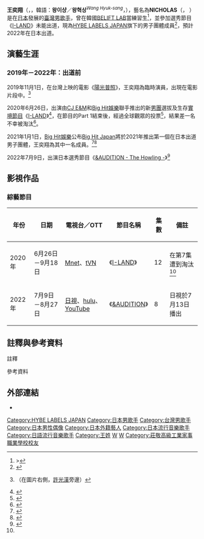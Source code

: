 {{藝人
|姓名 = 王奕翔
|類型 = 男歌手
|圖片 =
|圖片尺寸 = 268px
|圖片簡介 = 
|本名 = 王奕翔
|外文名 = 
|外文 = 
|羅馬拼音 =Wang Yi Xiang
|英文名 = 
|暱稱 = 
|其他藝名 = 
|國籍 = {{ROC-TW}}
|民族 = 
|籍貫 = 
|出生日期 = {{birth date and age|2002|07|09}}
|出生地點 = {{TWN}}[[新北市|新北市]][[林口區|林口區]]
|逝世日期 = 
|逝世地點 = 
|職業 = [[歌手|歌手]]、[[舞者|舞者]]、[[偶像|偶像]]
|語言 = [[國語|國語]]、[[韓語|韓語]]、[[英語|英語]]、[[日語|日語]]
|教育程度 = 麗林國小<br>林口國中<br>
[[莊敬高職|莊敬高職]]表演藝術科（休學）
|母校 = 
|宗教信仰 = 
|配偶 = 
|兒女 = 
|父母 = 
|親屬 = 
|音樂類型 = [[K-pop|K-pop]]、[[J-pop|J-pop]]
|演奏樂器 = 
|出道地點 = 
|出道日期 = 
|出道作 = 
|代表作 = 
|著名角色 = 
|活躍年代 = 2020年至今
|唱片公司 = 
|經紀公司 = [[HYBE_LABELS_JAPAN|HYBE LABELS JAPAN]]
|網站 = 
|相關團體 = 
|IMDb = 
|現任成員 = 
|過往成員 = 
|獎項 = 
}}

'''王奕翔'''（{{lang|en|'''Wang Yi-xiang'''}}，{{lang-ja|'''ワン・イシャン'''}}，韓語：'''왕이샹'''／'''왕혁상'''<sup>''Wang Hyuk-sang''</sup>，{{bd|2002年|7月9日|}}），藝名為'''NICHOLAS'''（{{lang-ja|'''ニコラス'''}}，{{lang-ko|'''니콜라스'''}} ）是在[[日本|日本]]發展的[[臺灣|臺灣]][[男歌手|男歌手]]，曾在韓國[[BELIFT_LAB|BELIFT LAB]]當練習生<ref name="選秀">>{{cite web |title=【最新消息】演藝科同學＂王奕翔＂在BELIFT選秀節目中，成為台灣唯一入選新人。 - 表演藝術科 - 教學單位 - 莊敬高職 |url=https://www.jjvs.ntpc.edu.tw/data.php?id=8424&tpl=16 |website=臺北市私立莊敬高級工業家事職業學校-表演藝術科官方網站 |accessdate=4 July 2020 |language=zh-Hant |archive-date=2020-07-04 |archive-url=https://web.archive.org/web/20200704190526/https://www.jjvs.ntpc.edu.tw/data.php?id=8424&tpl=16 |dead-url=no }}</ref>，並參加選秀節目《[[I-land|I-LAND]]》未能出道，現為[[HYBE_LABELS_JAPAN|HYBE LABELS JAPAN]]旗下的男子團體成員<ref>{{Cite web|title=日本発のBTS弟分グループ結成へ 『I-LAND』出身のK、TAKIがメンバーに|url=https://www.oricon.co.jp/news/2180793/full/|accessdate=2021-01-02|work=ORICON NEWS|archive-date=2021-01-09|archive-url=https://web.archive.org/web/20210109025248/https://www.oricon.co.jp/news/2180793/full/|dead-url=no}}</ref>，預計2022年在日本出道。

== 演藝生涯 ==
=== 2019年－2022年：出道前 ===
2019年11月1日，在台灣上映的電影《[[陽光普照|陽光普照]]》，王奕翔為臨時演員，出現在電影片段中。<ref>{{Cite web|title=Nicholas made a cameo in Taiwanese movie "A Sun" 畫面截圖|url=https://twitter.com/ENHYPENGLOBAL/status/1282404449227550721?s=19|accessdate=|author=Twitter|date=|format=|publisher=|language=}} 
（在圖片右側，[[許光漢|許光漢]]旁邊） </ref>

2020年6月26日，出演由[[CJ_E&M|CJ E&M]]和[[Big_Hit娛樂|Big Hit娛樂]]聯手推出的新[[男子音樂組合|男團]]選拔及生存[[真人實境秀|實境節目]]《[[I-land|I-LAND]]》<ref>{{Cite web|title=APPLICANT PROFILE ，NICHOLAS|url=https://www.instagram.com/p/CBx74oEnlak/|accessdate=2021-01-02|author=|date=|format=|work=Instagram|publisher=|language=Ko}}</ref>，在節目的Part 1結束後，經過全球觀眾的投票<ref>{{Cite web|title=《I-LAND》砸20億GG！請出BTS拯救0收視 18歲練習生來自台灣⋯台網友求：幫投票  ETtoday星光雲|url=https://star.ettoday.net/news/1774913|accessdate=2021-01-03|author=|date=|last=ETtoday新聞雲|format=|work=star.ettoday.net|publisher=|language=zh-Hant|archive-date=2021-02-09|archive-url=https://web.archive.org/web/20210209031330/https://star.ettoday.net/news/1774913|dead-url=no}}</ref>，結果差一名不幸被淘汰<ref name="iland">{{Cite web|title=[ENG] [I-LAND/7회] '마지막 한자리' 행운의 여섯 번째 합격자 공개 200814 EP.7 - YouTube|url=https://www.youtube.com/watch?v=-oJHwf8qJPU&feature=youtu.be|accessdate=2021-01-02|work=www.youtube.com|archive-date=2021-01-09|archive-url=https://web.archive.org/web/20210109062941/https://www.youtube.com/watch?v=-oJHwf8qJPU&feature=youtu.be|dead-url=no}}</ref>。

2021年1月1日，[[Big_Hit娛樂|Big Hit娛樂]]公布[[Big_Hit_Japan|Big Hit Japan]]將於2021年推出第一個在日本出道男子團體{{註|因肺炎疫情延至2022年}}，王奕翔為其中一名成員。<ref>{{Cite web|title=Big Hit Japanサポートで「I-LAND」のケイ、タキ、ニコラス、ウィジュ、ギョンミンがグループ結成（コメントあり）|url=https://natalie.mu/music/news/411008|accessdate=2020-12-31|last=Inc|first=Natasha|work=音楽ナタリー|language=ja|archive-date=2021-01-26|archive-url=https://web.archive.org/web/20210126160832/https://natalie.mu/music/news/411008|dead-url=no}}</ref><ref>{{Cite web|title=2021年KPOP四大都要推新團！BP師妹來了 SM、Big Hit要出新男團 ETtoday星光雲|url=https://star.ettoday.net/news/1890195|accessdate=2021-01-06|author=|date=|last=ETtoday新聞雲|format=|work=star.ettoday.net|publisher=|language=zh-Hant|archive-date=2021-01-08|archive-url=https://web.archive.org/web/20210108053100/https://star.ettoday.net/news/1890195|dead-url=no}}</ref>

2022年7月9日，出演日本選秀節目《[[&AUDITION_-_The_Howling_-|&AUDITION - The Howling -]]》<ref>{{Cite web |title=日本発BTS弟分オーディション番組『&AUDITION』放送／配信開始日決定 |url=https://www.oricon.co.jp/news/2237168/full/ |access-date=2022-06-03 |date=2022-06-03 |work=ORICON NEWS}}</ref>

== 影視作品 ==
=== 綜藝節目 ===
{| class="wikitable" style="text-align:center"
|- style="background:color:black; font-weight:bold;"
! 年份 || 日期 || 電視台／OTT || 節目名稱 || 集數 || 備註
|-
|2020年 || 6月26日－9月18日 || [[Mnet媒體|Mnet]]、[[tVN|tVN]] || 《[[I-land|I-LAND]]》 || 12 ||在第7集遭到淘汰<ref name="iland"/>
|-
|rowspan="1" |2022年 || 7月9日－8月27日 || [[日視|日視]]、[[hulu|hulu]]、[[YouTube|YouTube]] || 《[[&AUDITION|&AUDITION]]》 || 8 ||日視於7月13日播出
|}

== 註釋與參考資料 ==
;註釋
{{NoteFoot}}
;參考資料
{{Reflist|2}}

== 外部連結 ==
* {{twitter|andAUDITIONboys|&AUDITION boys
}}

{{HYBE LABELS JAPAN}}

[[Category:HYBE_LABELS_JAPAN|Category:HYBE LABELS JAPAN]]
[[Category:日本男歌手|Category:日本男歌手]]
[[Category:台灣男歌手|Category:台灣男歌手]]
[[Category:日本男性偶像|Category:日本男性偶像]]
[[Category:日本外籍藝人|Category:日本外籍藝人]]
[[Category:日本流行音樂歌手|Category:日本流行音樂歌手]]
[[Category:日語流行音樂歌手|Category:日語流行音樂歌手]]
[[Category:王姓|Category:王姓]]
[[Category:在韓國的台灣人|W]]
[[Category:在日本的台灣人|W]]
[[Category:莊敬高級工業家事職業學校校友|Category:莊敬高級工業家事職業學校校友]]